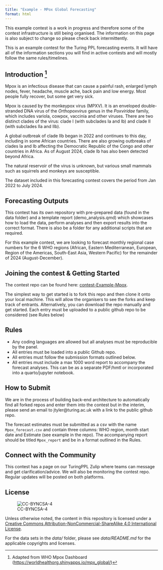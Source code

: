 ```yaml
---
title: "Example - MPox Global Forecasting"
format: html
---
```


::: callout-important
This example contest is a work in progress and therefore some of the contest infrastructure is still being organised. The information on this page is also subject to change so please check back intermittently.
:::


::: callout-note
This is an example contest for the Turing PPL forecasting events. It will have all of the information sections you will find in active contests and will mostly follow the same rules/timelines.
:::

## Introduction [^1]

[^1]: Adapted from WHO Mpox Dashboard (<https://worldhealthorg.shinyapps.io/mpx_global/>)

Mpox is an infectious disease that can cause a painful rash, enlarged lymph nodes, fever, headache, muscle ache, back pain and low energy. Most people fully recover, but some get very sick. 

Mpox is caused by the monkeypox virus (MPXV). It is an enveloped double-stranded DNA virus of the *Orthopoxvirus* genus in the *Poxviridae* family, which includes variola, cowpox, vaccinia and other viruses. There are two distinct clades of the virus: clade I (with subclades Ia and Ib) and clade II (with subclades IIa and IIb).

A global outbreak of clade IIb began in 2022 and continues to this day, including in some African countries. There are also growing outbreaks of clades Ia and Ib affecting the Democratic Republic of the Congo and other countries in Africa. As of August 2024, clade Ib has also been detected beyond Africa.

The natural reservoir of the virus is unknown, but various small mammals such as squirrels and monkeys are susceptible.

The dataset included in this forecasting contest covers the period from Jan 2022 to July 2024.

## Forecasting Outputs

This contest has its own repository with pre-prepared data (found in the data folder) and a template report (demo_analysis.qmd) which showcases how to load the data, perform analyses and then export results into the correct format. There is also be a folder for any additional scripts that are required.

For this example contest, we are looking to forecast monthly regional case numbers for the 6 WHO regions (African, Eastern Mediterranean, European, Region of the Americas, South-East Asia, Western Pacific) for the remainder of 2024 (August-December).

## Joining the contest & Getting Started

The contest repo can be found here: [contest-Example-Mpox](https://github.com/TuringPPL/Competition-Example-Mpox).

The simplest way to get started is to fork this repo and then clone it onto your local machine. This will allow the organisers to see the forks and keep track of entrants. Alternatively, you can download the repo manually and get started. Each entry must be uploaded to a public github repo to be considered (see Rules below)

## Rules

-   Any coding languages are allowed but all analyses must be reproducible by the panel.
-   All entries must be loaded into a public Github repo.
-   All entries must follow the submission formats outlined below.
-   All entries must include a max 1000 word report to accompany the forecast analyses. This can be as a separate PDF/hmtl or incorporated into a quarto/jupyter notebook.

## How to Submit

We are in the process of building back-end architecture to automatically find all forked repos and enter them into the contest but in the interim, please send an email to jtyler\@turing.ac.uk with a link to the public github repo.

The forecast estimates must be submitted as a csv with the name `Mpox_forecast.csv` and contain three columns: WHO region, month start date and Estimate (see example in the repo). The accompanying report should be titled `Mpox_report` and be in a format outlined in the Rules.

## Connect with the Community

This contest has a page on our TuringPPL Zulip where teams can message and get clarification/advice. We will also be monitoring the contest repo. Regular updates will be posted on both platforms.

## License

![CC-BYNCSA-4](https://i.creativecommons.org/l/by-nc-sa/4.0/88x31.png)

Unless otherwise noted, the content in this repository is licensed under a [Creative Commons Attribution-NonCommercial-ShareAlike 4.0 International License](http://creativecommons.org/licenses/by-nc-sa/4.0/).

For the data sets in the *data/* folder, please see *data/README.md* for the applicable copyrights and licenses.
